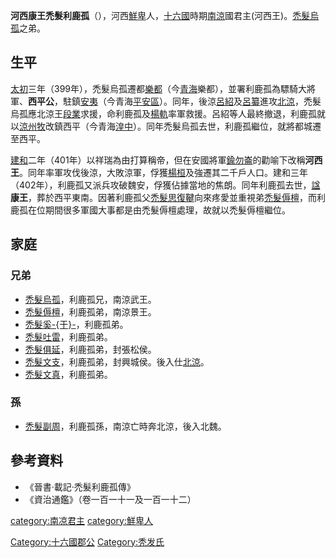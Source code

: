 {{Emperorcn box|图像=
|名称=河西康王
|姓名=秃发利鹿孤
|庙号=--
|谥号=康王
|陵墓=西平陵
|政权=[[南涼|南涼]](河西王)
|在位=399年-402年
|年号=[[建和|建和]]：400年-402年三月
}}
'''河西康王禿髮利鹿孤'''（{{bd|4世紀|？|402年|catIdx=t}}），河西[[鮮卑|鮮卑]]人，[[十六國|十六國]]時期[[南涼|南涼]]國君主(河西王)。[[禿髮烏孤|禿髮烏孤]]之弟。

== 生平 ==
[[太初_(南涼)|太初]]三年（399年），禿髮烏孤遷都[[樂都|樂都]]（今[[青海|青海]]樂都），並署利鹿孤為驃騎大將軍、'''西平公'''，駐鎮[[安夷|安夷]]（今青海[[平安區|平安區]]）。同年，後涼[[呂紹|呂紹]]及[[呂纂|呂纂]]進攻[[北涼|北涼]]，禿髮烏孤應北涼王[[段業|段業]]求援，命利鹿孤及[[楊軌|楊軌]]率軍救援。呂紹等人最終撤退，利鹿孤就以[[涼州|涼州]][[州牧|牧]]改鎮西平（今青海[[湟中|湟中]]）。同年禿髮烏孤去世，利鹿孤繼位，就將都城遷至西平。

[[建和_(南涼)|建和]]二年（401年）以祥瑞為由打算稱帝，但在安國將軍[[鍮勿崙|鍮勿崙]]的勸喻下改稱'''河西王'''。同年率軍攻伐後涼，大敗涼軍，俘獲[[楊桓|楊桓]]及強遷其二千戶人口。建和三年（402年），利鹿孤又派兵攻破魏安，俘獲佔據當地的焦朗。同年利鹿孤去世，[[諡|諡]]'''康王'''，葬於西平東南。因著利鹿孤父[[禿髮思復鞬|禿髮思復鞬]]向來疼愛並重視弟[[禿髮傉檀|禿髮傉檀]]，而利鹿孤在位期間很多軍國大事都是由禿髮傉檀處理，故就以禿髮傉檀繼位。

== 家庭 ==
=== 兄弟 ===
*[[禿髮烏孤|禿髮烏孤]]，利鹿孤兄，南涼武王。
*[[禿髮傉檀|禿髮傉檀]]，利鹿孤弟，南涼景王。
*[[禿髮奚于|禿髮奚-{于}-]]，利鹿孤弟。
*[[禿髮吐雷|禿髮吐雷]]，利鹿孤弟。
*[[禿髮俱延|禿髮俱延]]，利鹿孤弟，封張松侯。
*[[禿髮文支|禿髮文支]]，利鹿孤弟，封興城侯。後入仕[[北涼|北涼]]。
*[[禿髮文真|禿髮文真]]，利鹿孤弟。

=== 孫 ===
*[[禿髮副周|禿髮副周]]，利鹿孤孫，南涼亡時奔北涼，後入北魏。

== 參考資料 ==
*《晉書·載記·禿髮利鹿孤傳》
*《資治通鑑》（卷一百一十一及一百一十二）

{{中国皇帝|兄南涼武王[[秃发乌孤|禿髮烏孤]]|弟南涼景王[[秃发傉檀|禿髮傉檀]]|[[东晋十六国君主列表#南凉|南涼君主]]|399-402}}

{{五胡十六國君主}}

[[category:南凉君主|category:南凉君主]]
[[Category:十六國郡公|Category:十六國郡公]]
[[category:鮮卑人|category:鮮卑人]]
[[Category:秃发氏|Category:秃发氏]]
